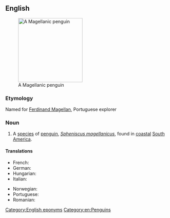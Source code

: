 ==English==
{{wikipedia}}
[[Image:Magellanic-penguin02.jpg|200px|thumb|right|A Magellanic penguin]]

===Etymology===
Named for [[w:Ferdinand Magellan|Ferdinand Magellan]], Portuguese explorer

===Noun===
{{en-noun}}

# A [[species]] of [[penguin]], ''[[Spheniscus magellanicus]]'', found in [[coastal]] [[South America]].

====Translations====
{{trans-top|Penguin}}
* French: {{t+|fr|manchot de Magellan|m}}
* German: {{t+|de|Magellan-Pinguin|m}}
* Hungarian: {{t|hu|Magellán-pingvin}}
* Italian: {{t|it|pinguino di Magellano|m}}
{{trans-mid}}
* Norwegian: {{t|no|Magellanpingvin}}
* Portuguese: {{t|pt|pinguim-de-magalhães}}
* Romanian: {{t|ro|pinguin Magellan|m}}
{{trans-bottom}}

[[Category:English eponyms]]
[[Category:en:Penguins]]